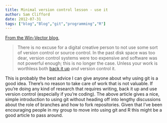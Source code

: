 ```yaml
---
title: Minimal version control lesson - use it
author: Sam Clifford
date: 2012-07-31
tags: ["blog","Blog","git","programming","R"]
---
```


[From the Win-Vector blog](http://www.win-vector.com/blog/2012/07/minimal-version-control-lesson-use-it/),

> There is no excuse for a digital creative person to not use some sort of version control or source control. In the past disk space was too dear, version control systems were too expensive and software was not powerful enough; this is no longer the case. Unless your work is worthless both [back it up](http://www.win-vector.com/blog/2009/06/public-service-article-back-up/) _and_ version control it.

This is probably the best advice I can give anyone about why using git is a good idea. There's no reason to take care of work that is not valuable. If you're doing any kind of research that requires writing, back it up and use version control (especially if you're coding). The above article gives a nice, simple introduction to using git without heading off into lengthy discussions about the role of branches and how to fork repositories. Given that I've been encouraging people in my group to move into using git and R this might be a good article to pass around.